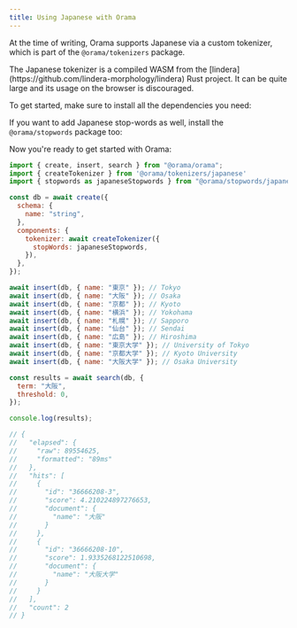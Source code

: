 ```yaml
---
title: Using Japanese with Orama
---
```


At the time of writing, Orama supports Japanese via a custom tokenizer, which is part of the `@orama/tokenizers` package.

<Aside type="caution">
The Japanese tokenizer is a compiled WASM from the [lindera](https://github.com/lindera-morphology/lindera) Rust project.
It can be quite large and its usage on the browser is discouraged.
</Aside>

To get started, make sure to install all the dependencies you need:

<Install pkg="@orama/orama @orama/tokenizers" />

If you want to add Japanese stop-words as well, install the `@orama/stopwords` package too:

<Install pkg="@orama/stopwords" />

Now you're ready to get started with Orama:

```js
import { create, insert, search } from "@orama/orama";
import { createTokenizer } from '@orama/tokenizers/japanese'
import { stopwords as japaneseStopwords } from "@orama/stopwords/japanese";

const db = await create({
  schema: {
    name: "string",
  },
  components: {
    tokenizer: await createTokenizer({
      stopWords: japaneseStopwords,
    }),
  },
});

await insert(db, { name: "東京" }); // Tokyo
await insert(db, { name: "大阪" }); // Osaka
await insert(db, { name: "京都" }); // Kyoto
await insert(db, { name: "横浜" }); // Yokohama
await insert(db, { name: "札幌" }); // Sapporo
await insert(db, { name: "仙台" }); // Sendai
await insert(db, { name: "広島" }); // Hiroshima
await insert(db, { name: "東京大学" }); // University of Tokyo
await insert(db, { name: "京都大学" }); // Kyoto University
await insert(db, { name: "大阪大学" }); // Osaka University

const results = await search(db, {
  term: "大阪",
  threshold: 0,
});

console.log(results);

// {
//   "elapsed": {
//     "raw": 89554625,
//     "formatted": "89ms"
//   },
//   "hits": [
//     {
//       "id": "36666208-3",
//       "score": 4.210224897276653,
//       "document": {
//         "name": "大阪"
//       }
//     },
//     {
//       "id": "36666208-10",
//       "score": 1.9335268122510698,
//       "document": {
//         "name": "大阪大学"
//       }
//     }
//   ],
//   "count": 2
// }
```
